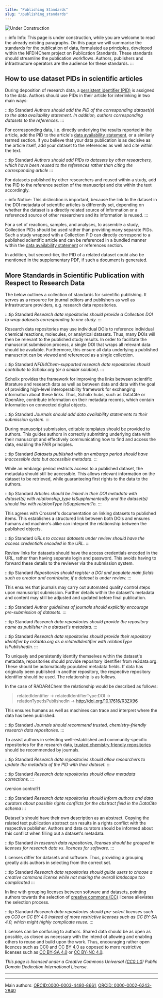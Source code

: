 ```yaml
---
title: "Publishing Standards"
slug: "/publishing_standards"
---
```


![Under Construction](/img/Constr_2bl.png)

:::info Info:
This page is under construction, while you are welcome to read the already existing paragraphs. On this page we will summarise the standards for the publication of data, formulated as principles, developed within the NFDI4Chem project on Publication Standards. These standards should streamline the publication workflows. Authors, publishers and infrastructure operators are the audience for these standards.
:::

## How to use dataset PIDs in scientific articles

During deposition of research data, a [persistent identifier (PID)](/docs/pid) is assigned to the data. Authors should use PIDs in their article for interlinking in two main ways:

:::tip Standard
*Authors should add the PID of the corresponding dataset(s) to the data availability statement. In addition, authors corresponding datasets to the references.*
:::

For corresponding data, i.e. directly underlying the results reported in the article, add the PID to the article's [data availability statement](/docs/data_availability_statement), or a similarly termed section. If you believe that your data publication is as decisive as the article itself, add your dataset to the references as well and cite within the text. <!--Vielleicht eher "In order to specifically reference your data within the text, add your dataset to the refernces as well. -->

:::tip Standard
*Authors should add PIDs to datasets by other researchers, which have been reused to the references rather than citing the corresponding article*
:::

For datasets published by other researchers and reused within a study, add the PID to the reference section of the manuscript and cite within the text accordingly.

<!--Add note on relationType IsSupplementTo and IsSupplementedBy -->

:::info Notice:
This distinction is important, because the link to the dataset in the DOI metadata of scientific articles is differently set, depending on whether the dataset is a directly related source of information or a referenced source of other researchers and its information is reused.
:::

For a set of reactions, samples, and analyses, to assemble a study, Collection PIDs should be used rather than providing many separate PIDs. Such a study wrapped with a Collection PID can directly correspond to a published scientific article and can be referenced in a bundled manner within the [data availability statement](/docs/data_availability_statement) or references section.

In addition, but second-tier, the PID of a related dataset could also be mentioned in the supplementary PDF, if such a document is generated.


## More Standards in Scientific Publication with Respect to Research Data

The below outlines a collection of standards for scientific publishing. It serves as a resource for journal editors and publishers as well as infrastructure providers, e.g. research data repositories.

:::tip Standard
*Research data repositories should provide a Collection DOI to wrap datasets corresponding to one study.*
:::

Research data repositories may use individual DOIs to reference individual chemical reactions, molecules, or analytical datasets. Thus, many DOIs will then be relevant to the published study results. In order to facilitate the manuscript submission process, a single DOI that wraps all relevant data should be available. Furthermore, this ensure all data underlying a published manuscript can be viewed and referenced as a single collection.

:::tip Standard
*NFDI4Chem-supported research data repositories should contribute to Scholix.org (or a similar solution).*
:::

Scholix provides the framework for improving the links between scientific literature and research data as well as between data and data with the goal of providing high-level interoperability framework for exchanging information about these links. Thus, Scholix hubs, such as DataCite or OpenAire, contribute information on their metadata records, which contain information on connected digital objects.

<!--scholix.org links funktionieren alle momentan (bei mir zumindest) nicht-->

:::tip Standard
*Journals should add data availability statements to their submission system.*
:::

During manuscript submission, editable templates should be provided to authors. This guides authors in correctly submitting underlying data with their manuscript and effectively communicating how to find and access the data, enabling the FAIR principles.

:::tip Standard
*Datasets published with an embargo period should have inaccessible data but accessible metadata.*
:::

While an embargo period restricts access to a published dataset, the metadata should still be accessible. This allows relevant information on the dataset to be retrieved, while guaranteeing first rights to the data to the authors.


:::tip Standard
*Articles should be linked in their DOI metadata with dataset(s) with relationship_type IsSupplementedBy and the dataset(s) should link with relationType IsSupplementTo.*
:::

This agrees with Crossref's documentation on linking datasets to published items. This establishes a structured link between both DOIs and ensures humans and machine's alike can interpret the relationship between the published objects.

<!--Standard on how to publish NMR data, tbd-->


:::tip Standard
*URLs to access datasets under review should have the access credentials encoded in the URL.*
:::

Review links for datasets should have the access credentials encoded in the URL, rather than having separate login and password. This avoids having to forward these details to the reviewer via the submission system.

:::tip Standard
*Repositories should register a DOI and populate main fields such as creator and contributor, if a dataset is under review.*
:::

This ensures that journals may carry out automated quality control steps upon manuscript submission. Further details within the dataset's metadata and content may still be adjusted and updated before final publication.

:::tip Standard
*Author guidelines of journals should explicitly encourage pre-submission of datasets.*
:::
<!--was genau ist hiermit gemeint-->

:::tip Standard
*Research data repositories should provide the repository name as publisher in a dataset's metadata.*
:::


:::tip Standard
*Research data repositories should provide their repository identifier by re3data.org as a relatedIdentifier with relationType IsPublishedIn.*
:::

To uniquely and persistently identify themselves within the dataset's metadata, repositories should provide repository identifier from re3data.org. These should be automatically populated metadata fields. If data has originally been published in another repository, the respective repository identifier should be used. The relationship is as follows.

In the case of RADAR4Chem the relationship would be described as follows:

> relatedIdentifier ->  relatedIdentifierType:DOI -> relationType:IsPublishedIn -> http://doi.org/10.17616/R3ZX96

This ensures humans as well as machines can trace and interpret where the data has been published.

:::tip Standard
*Journals should recommend trusted, chemistry-friendly research data repositories.*
:::

To assist authors in selecting well-established and community-specific repositories for the research data, [trusted chemistry friendly repositories](docs/choose_repository) should be recommended by journals.  

:::tip Standard
*Research data repositories should allow researchers to update the metadata of the PID with their dataset.*
:::

:::tip Standard
*Research data repositories should allow metadata corrections.*
:::

(version control?) 

:::tip Standard
*Research data repositories should inform authors and data curators about possible rights conflicts for the abstract field in the DataCite schema*
:::

Dataset's should have their own description as an abstract. Copying the related text publication abstract can results in a rights conflict with the respective publisher. Authors and data curators should be informed about this conflict when filling out a dataset's metadata.

:::tip Standard
*In research data repositories, licenses should be grouped in licenses for research data vs. licences for software.*
:::

Licenses differ for datasets and software. Thus, providing a grouping greatly aids authors in selecting from the correct set. 

:::tip Standard
*Research data repositories should guide users to choose a creative commons license while not making the overall landscape too complicated*
:::

In line with grouping licenses between software and datasets, pointing authors towards the selection of [creative commons (CC)](https://creativecommons.org/) license alleviates the selection process.  

:::tip Standard
*Research data repositories should pre-select licenses such as CC0 or CC BY 4.0 instead of more restrictive licenses such as CC BY-SA 4.0, which might highly complicate reuse.*
:::

Licenses can be confusing to authors. Shared data should be as open as possible, as closed as necessary with the intend of allowing and enabling others to reuse and build upon the work. Thus, encouraging rather open licences such as [CC0](https://creativecommons.org/public-domain/cc0/) and [CC BY 4.0](https://creativecommons.org/licenses/by/4.0/) as opposed to more restrictive licenses such as [CC BY-SA 4.0](https://creativecommons.org/licenses/by-sa/4.0/) or [CC BY-NC 4.0](https://creativecommons.org/licenses/by-nc/4.0/).


*This page is licensed under a Creative Commons Universal ([CC0 1.0](https://creativecommons.org/publicdomain/zero/1.0/deed.en)) Public Domain Dedication International License.*

---

----
Main authors: [ORCID:0000-0003-4480-8661](https://orcid.org/0000-0003-4480-8661), [ORCID: 0000-0002-6243-2840](https://orcid.org/0000-0002-6243-2840)
